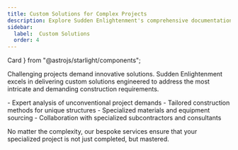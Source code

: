 ```yaml
---
title: Custom Solutions for Complex Projects
description: Explore Sudden Enlightenment's comprehensive documentation for an in-depth look at our premium tools and construction services.
sidebar:
  label:  Custom Solutions
  order: 4
---
```


  Card
} from "@astrojs/starlight/components";

Challenging projects demand innovative solutions. Sudden Enlightenment excels in delivering custom solutions engineered to address the most intricate and demanding construction requirements.

<Card title="Our custom services provide:" icon="puzzle">
  - Expert analysis of unconventional project demands
  - Tailored construction methods for unique structures
  - Specialized materials and equipment sourcing
  - Collaboration with specialized subcontractors and consultants
</Card>

No matter the complexity, our bespoke services ensure that your specialized project is not just completed, but mastered.